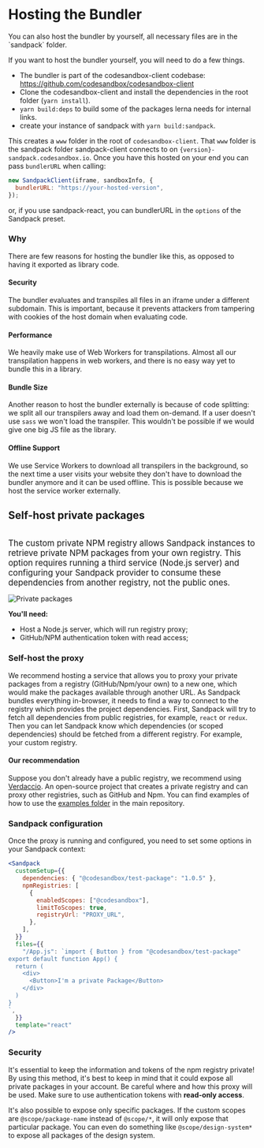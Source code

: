 
# Hosting the Bundler

<Callout>
  You can also host the bundler by yourself, all necessary files are in the
  `sandpack` folder.
</Callout>

If you want to host the bundler yourself, you will need to do a few things.

- The bundler is part of the codesandbox-client codebase: https://github.com/codesandbox/codesandbox-client
- Clone the codesandbox-client and install the dependencies in the root folder (`yarn install`).
- `yarn build:deps` to build some of the packages lerna needs for internal links.
- create your instance of sandpack with `yarn build:sandpack`.

This creates a `www` folder in the root of `codesandbox-client`. That `www` folder is the
sandpack folder sandpack-client connects to on `{version}-sandpack.codesandbox.io`.
Once you have this hosted on your end you can pass `bundlerURL` when calling:

```js
new SandpackClient(iframe, sandboxInfo, {
  bundlerURL: "https://your-hosted-version",
});
```

or, if you use sandpack-react, you can bundlerURL in the `options` of the Sandpack preset.

### Why

There are few reasons for hosting the bundler like this, as opposed to having it exported as library code.

#### Security

The bundler evaluates and transpiles all files in an iframe under a different
subdomain. This is important, because it prevents attackers from tampering with
cookies of the host domain when evaluating code.

#### Performance

We heavily make use of Web Workers for transpilations. Almost all our
transpilation happens in web workers, and there is no easy way yet to bundle
this in a library.

#### Bundle Size

Another reason to host the bundler externally is because of code splitting: we
split all our transpilers away and load them on-demand. If a user doesn't use
`sass` we won't load the transpiler. This wouldn't be possible if we would give
one big JS file as the library.

#### Offline Support

We use Service Workers to download all transpilers in the background, so the
next time a user visits your website they don't have to download the bundler
anymore and it can be used offline. This is possible because we host the service
worker externally.

## Self-host private packages

<br />

<big>
  The custom private NPM registry allows Sandpack instances to retrieve private
  NPM packages from your own registry. This option requires running a third
  service (Node.js server) and configuring your Sandpack provider to consume
  these dependencies from another registry, not the public ones.
</big>

![Private packages](/private-package.png)

**You'll need:**

- Host a Node.js server, which will run registry proxy;
- GitHub/NPM authentication token with read access;

### Self-host the proxy

We recommend hosting a service that allows you to proxy your private packages from a registry (GitHub/Npm/your own) to a new one, which would make the packages available through another URL.
As Sandpack bundles everything in-browser, it needs to find a way to connect to the registry which provides the project dependencies.
First, Sandpack will try to fetch all dependencies from public registries, for example, `react` or `redux`. Then you can let Sandpack know which dependencies (or scoped dependencies) should be fetched from a different registry. For example, your custom registry.

#### Our recommendation

Suppose you don't already have a public registry, we recommend using [Verdaccio](https://verdaccio.org/). An open-source project that creates a private registry and can proxy other registries, such as GitHub and Npm.
You can find examples of how to use the [examples folder](https://github.com/codesandbox/sandpack/tree/main/examples) in the main repository.

### Sandpack configuration

Once the proxy is running and configured, you need to set some options in your Sandpack context:

```jsx
<Sandpack
  customSetup={{
    dependencies: { "@codesandbox/test-package": "1.0.5" },
    npmRegistries: [
      {
        enabledScopes: ["@codesandbox"],
        limitToScopes: true,
        registryUrl: "PROXY_URL",
      },
    ],
  }}
  files={{
    "/App.js": `import { Button } from "@codesandbox/test-package"
export default function App() {
  return (
    <div>
      <Button>I'm a private Package</Button>
    </div>
  )
}
`,
  }}
  template="react"
/>
```

### Security

It's essential to keep the information and tokens of the npm registry private! By using this method, it's best to keep in mind that it could expose all private packages in your account. Be careful where and how this proxy will be used. Make sure to use authentication tokens with **read-only access**.

It's also possible to expose only specific packages. If the custom scopes are `@scope/package-name` instead of `@scope/*`, it will only expose that particular package. You can even do something like `@scope/design-system*` to expose all packages of the design system.